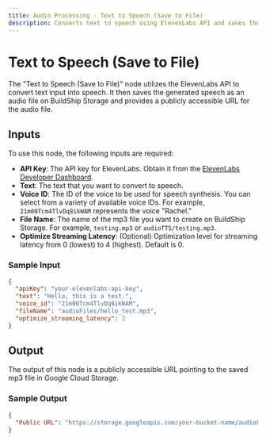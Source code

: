 ```yaml
---
title: Audio Processing - Text to Speech (Save to File)
description: Converts text to speech using ElevenLabs API and saves the output to as a file on BuildShip Storage and gives a publicly accessible URL.
---
```



# Text to Speech (Save to File)

The "Text to Speech (Save to File)" node utilizes the ElevenLabs API to convert text input into speech. It then saves the generated speech as an audio file on BuildShip Storage and provides a publicly accessible URL for the audio file.

<Node id="@buildship/elevenlabs-tts" version="1.1.3" />

## Inputs

To use this node, the following inputs are required:

- **API Key**: The API key for ElevenLabs. Obtain it from the [ElevenLabs Developer Dashboard](https://elevenlabs.io/).
- **Text**: The text that you want to convert to speech.
- **Voice ID**: The ID of the voice to be used for speech synthesis. You can select from a variety of available voice IDs. For example, `21m00Tcm4TlvDq8ikWAM` represents the voice "Rachel."
- **File Name**: The name of the mp3 file you want to create on BuildShip Storage. For example, `testing.mp3` or `audioTTS/testing.mp3`.
- **Optimize Streaming Latency**: (Optional) Optimization level for streaming latency from 0 (lowest) to 4 (highest). Default is 0.

### Sample Input

```json
{
  "apiKey": "your-elevenlabs-api-key",
  "text": "Hello, this is a test.",
  "voice_id": "21m00Tcm4TlvDq8ikWAM",
  "fileName": "audioFiles/hello_test.mp3",
  "optimize_streaming_latency": 2
}
```

## Output

The output of this node is a publicly accessible URL pointing to the saved mp3 file in Google Cloud Storage.

### Sample Output

```json
{
  "Public URL": "https://storage.googleapis.com/your-bucket-name/audioFiles/hello_test.mp3"
}
```